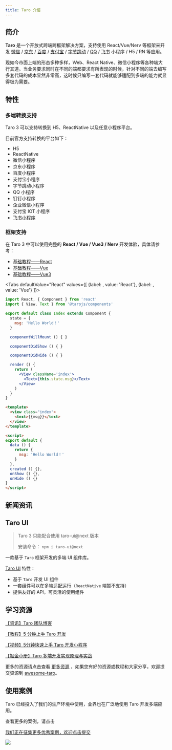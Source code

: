 ```yaml
---
title: Taro 介绍
---
```



## 简介

**Taro** 是一个开放式跨端跨框架解决方案，支持使用 React/Vue/Nerv 等框架来开发 [微信](https://mp.weixin.qq.com/) / [京东](https://mp.jd.com/?entrance=taro) / [百度](https://smartprogram.baidu.com/) / [支付宝](https://mini.open.alipay.com/) / [字节跳动](https://microapp.bytedance.com/) / [QQ](https://q.qq.com/) / [飞书](https://open.feishu.cn/document/uYjL24iN/ucDOzYjL3gzM24yN4MjN) 小程序 / H5 / RN 等应用。

现如今市面上端的形态多种多样，Web、React Native、微信小程序等各种端大行其道。当业务要求同时在不同的端都要求有所表现的时候，针对不同的端去编写多套代码的成本显然非常高，这时候只编写一套代码就能够适配到多端的能力就显得极为需要。

## 特性

### 多端转换支持

Taro 3 可以支持转换到 H5、ReactNative 以及任意小程序平台。

目前官方支持转换的平台如下：

- H5
- ReactNative
- 微信小程序
- 京东小程序
- 百度小程序
- 支付宝小程序
- 字节跳动小程序
- QQ 小程序
- 钉钉小程序
- 企业微信小程序
- 支付宝 IOT 小程序
- [飞书小程序](https://open.feishu.cn/document/uYjL24iN/uMjNzUjLzYzM14yM2MTN?from=taro)

### 框架支持

在 Taro 3 中可以使用完整的 **React / Vue / Vue3 / Nerv** 开发体验，具体请参考：

- [基础教程——React](./react-overall)
- [基础教程——Vue](./vue-overall)
- [基础教程——Vue3](./vue3)

<Tabs
  defaultValue="React"
  values={[
    {label:  <ReactIcon />, value: 'React'},
    {label: <VueIcon />, value: 'Vue'}
  ]}>
<TabItem value="React">

```jsx title="示例代码"
import React, { Component } from 'react'
import { View, Text } from '@tarojs/components'

export default class Index extends Component {
  state = {
    msg: 'Hello World！'
  }

  componentWillMount () { }

  componentDidShow () { }

  componentDidHide () { }

  render () {
    return (
      <View className='index'>
        <Text>{this.state.msg}</Text>
      </View>
    )
  }
}
```

</TabItem>

<TabItem value="Vue">

```html title="示例代码"
<template>
  <view class="index">
    <text>{{msg}}</text>
  </view>
</template>

<script>
export default {
  data () {
    return {
      msg: 'Hello World！'
    }
  },
  created () {},
  onShow () {},
  onHide () {}
}
</script>
```

</TabItem>
</Tabs>

## 新闻资讯

<News />

## Taro UI

> Taro 3 只能配合使用 taro-ui@next 版本
>
> 安装命令： `npm i taro-ui@next`

一款基于 `Taro` 框架开发的多端 UI 组件库。

[Taro UI](https://taro-ui.jd.com) 特性：

- 基于 `Taro` 开发 UI 组件
- 一套组件可以在多端适配运行（`ReactNative` 端暂不支持）
- 提供友好的 API，可灵活的使用组件

## 学习资源

[【资讯】Taro 团队博客 ](/blog)

[【教程】5 分钟上手 Taro 开发](/docs/guide)

[【视频】5分钟快速上手 Taro 开发小程序](https://mp.weixin.qq.com/s?__biz=MzU3NDkzMTI3MA==&mid=2247484205&idx=1&sn=935bb7a35c11c33563eeb7c3aaca3321&chksm=fd2bab04ca5c2212b4cd8aeb5858bd08517aeb31e20727b22d1eee00b394184e7e61359e7dd9&token=1180618535&lang=zh_CN#rd)

[【掘金小册】Taro 多端开发实现原理与实战](https://juejin.im/book/5b73a131f265da28065fb1cd?referrer=5ba228f16fb9a05d3251492d)

更多的资源请点击查看 [更多资源](./composition.md) ，如果您有好的资源或教程和大家分享，欢迎提交资源到 [awesome-taro](https://github.com/NervJS/awesome-taro)。

## 使用案例

Taro 已经投入了我们的生产环境中使用，业界也在广泛地使用 Taro 开发多端应用。

<Link to="/showcase">查看更多的案例，请点击</Link>

[我们正在征集更多优秀案例，欢迎点击提交](https://github.com/NervJS/taro/issues/244)

<a href="https://nervjs.github.io/taro-user-cases/"><img src="https://raw.githubusercontent.com/NervJS/taro-user-cases/master/user-cases.jpg" /></a>









